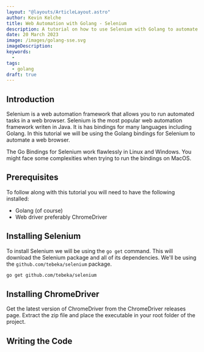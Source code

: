 ```yaml
---
layout: "@layouts/ArticleLayout.astro"
author: Kevin Kelche
title: Web Automation with Golang - Selenium
description: A tutorial on how to use Selenium with Golang to automate web browsers.
date: 20 March 2023
image: /images/golang-sse.svg
imageDescription:
keywords:
  -
tags:
  - golang
draft: true
---
```



## Introduction

Selenium is a web automation framework that allows you to run automated tasks in a web browser. Selenium is the most popular web automation framework writen in Java. It is has bindings for many languages including Golang. In this tutorial we will be using the Golang bindings for Selenium to automate a web browser.

<Nugget>
  <p>
    The Go Bindings for Selenium work flawlessly in Linux and Windows. You might
    face some complexities when trying to run the bindings on MacOS.
  </p>
</Nugget>

## Prerequisites

To follow along with this tutorial you will need to have the following installed:

- Golang (of course)
- Web driver preferably ChromeDriver

## Installing Selenium

To install Selenium we will be using the `go get` command. This will download the Selenium package and all of its dependencies. We'll be using the `github.com/tebeka/selenium` package.

```bash
go get github.com/tebeka/selenium
```

## Installing ChromeDriver

Get the latest version of ChromeDriver from the <Link url="https://chromedriver.chromium.org/downloads">ChromeDriver releases </Link> page. Extract the zip file and place the executable in your root folder of the project.

## Writing the Code
